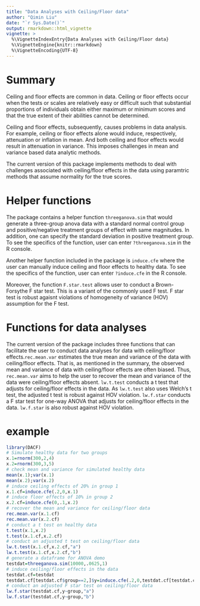 ```yaml
---
title: "Data Analyses with Ceiling/Floor data"
author: "Qimin Liu"
date: "`r Sys.Date()`"
output: rmarkdown::html_vignette
vignette: >
  %\VignetteIndexEntry{Data Analyses with Ceiling/Floor data}
  %\VignetteEngine{knitr::rmarkdown}
  %\VignetteEncoding{UTF-8}
---
```


# Summary 

Ceiling and floor effects are common in data. Ceiling or floor effects occur when the tests or scales are relatively easy or difficult such that substantial proportions of individuals obtain either maximum or minimum scores and that the true extent of their abilities cannot be determined. 

Ceiling and floor effects, subsequently, causes problems in data analysis. For example, ceiling or floor effects alone would induce, respectively, attenuation or inflation in mean. And both ceiling and floor effects would result in attenuation in variance. This imposes challenges in mean and variance based data analytic methods.

The current version of this package implements methods to deal with challenges associated with ceiling/floor effects in the data using paramtric methods that assume normality for the true scores. 

# Helper functions

The package contains a helper function `threeganova.sim` that would generate a three-group anova data with a standard normal control group and positive/negative treatment groups of effect with same magnitudes. In addition, one can specify the standard deviation in positive treatment group. To see the specifics of the function, user can enter `?threeganova.sim` in the R console.

Another helper function included in the package is `induce.cfe` where the user can manually induce ceiling and floor effects to healthy data. To see the specifics of the function, user can enter `?induce.cfe` in the R console.

Moreover, the function `F.star.test` allows user to conduct a Brown-Forsythe F star test. This is a variant of the commonly used F test. F star test is robust agaisnt violations of homogeneity of variance (HOV) assumption for the F test.

# Functions for data analyses

The current version of the package includes three functions that can facilitate the user to conduct data analyses for data with ceiling/floor effects.`rec.mean.var` estimates the true mean and variance of the data with ceiling/floor effects. That is, as mentioned in the summary, the observed mean and variance of data with ceiling/floor effects are often biased. Thus, `rec.mean.var` aims to help the user to recover the mean and variance of the data were ceiling/floor effects absent. `lw.t.test` conducts a t test that adjusts for ceiling/floor effects in the data. As `lw.t.test` also uses Welch's t test, the adjusted t test is robust against HOV violation. `lw.f.star` conducts a F star test for one-way ANOVA that adjusts for ceiling/floor effects in the data. `lw.f.star` is also robust against HOV violation.

# example

```r
library(DACF)
# Simulate healthy data for two groups
x.1=rnorm(300,2,4)
x.2=rnorm(300,3,5)
# check mean and variance for simulated healthy data
mean(x.1);var(x.1)
mean(x.2);var(x.2)
# induce ceiling effects of 20% in group 1
x.1.cf=induce.cfe(.2,0,x.1)
# induce floor effects of 10% in group 2
x.2.cf=induce.cfe(0,.1,x.2)
# recover the mean and variance for ceiling/floor data
rec.mean.var(x.1.cf)
rec.mean.var(x.2.cf)
# conduct a t test on healthy data
t.test(x.1,x.2)
t.test(x.1.cf,x.2.cf)
# conduct an adjusted t test on ceiling/floor data
lw.t.test(x.1.cf,x.2.cf,"a")
lw.t.test(x.1.cf,x.2.cf,"b")
# generate a dataframe for ANOVA demo
testdat=threeganova.sim(10000,.0625,1)
# induce ceiling/floor effects in the data
testdat.cf=testdat
testdat.cf[testdat.cf$group==2,]$y=induce.cfe(.2,0,testdat.cf[testdat.cf$group==2,]$y)
# conduct an adjusted F star test on ceiling/floor data
lw.f.star(testdat.cf,y~group,"a")
lw.f.star(testdat.cf,y~group,"b")
```

